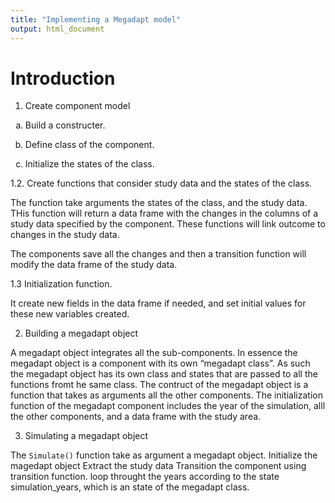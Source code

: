 ```yaml
---
title: "Implementing a Megadapt model"
output: html_document
---
```


# Introduction


1. Create component model

  a. Build a constructer.

  c. Define class of the component.

  b. Initialize the states of the class. 

1.2. Create functions that consider study data and the states of the class. 

The function take arguments the states of the class, and the study data. THis function will return a data frame with the changes in the columns of a study data specified by the component. These functions will link outcome to changes in the study data. 

The components save all the changes and then a transition function will modify the data frame of the study data. 

1.3 Initialization function. 

It create new fields in the data frame if needed, and set initial values for these new variables created. 


2. Building a megadapt object

A megadapt object integrates all the sub-components. In essence the megadapt object is a component with its own "megadapt class". As such the megadapt object has its own class and states that are passed to all the functions fromt he same class. The contruct of the megadapt object is a function that takes as arguments all the other components. 
The initialization function of the megadapt component includes the year of the simulation, alll the other components, and a data frame with the study area.


3. Simulating a megadapt object

The ```Simulate()``` function take as argument a megadapt object.
Initialize the magedapt object
Extract the study data
Transition the component using transition function.
loop throught the years according to the state simulation_years, which is an state of the megadapt class.
